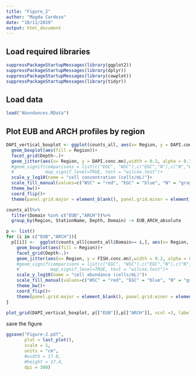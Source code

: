 ```yaml
---
title: "Figure_2"
author: "Magda Cardozo"
date: "18/11/2019"
output: html_document
---
```


## Load required libraries

```r
suppressPackageStartupMessages(library(ggplot2))
suppressPackageStartupMessages(library(dplyr))
suppressPackageStartupMessages(library(cowplot))
suppressPackageStartupMessages(library(tidyr))
```

## Load data
```r
load("Abundances.RData")
```

## Plot EUB and ARCH profiles by region

```r
DAPI_vertical_boxplot <- ggplot(counts_all, aes(x= Region, y = DAPI.conc.mn))+
  geom_boxplot(aes(fill = Region))+
  facet_grid(Depth~.)+
  geom_jitter(aes(x= Region, y = DAPI.conc.mn),width = 0.2, alpha = 0.3)+
  #geom_signif(comparisons = list(c("EGC", "WSC"),c("EGC","N"),c("N","WSC")), 
  #            map_signif_level=TRUE, test = "wilcox.test")+
  scale_y_log10(name = "cell concentration (cells/mL)")+
  scale_fill_manual(values=c("WSC" = "red", "EGC" = "blue", "N" = "gray")) +
  theme_bw()+
  coord_flip()+
  theme(panel.grid.major = element_blank(), panel.grid.minor = element_blank(),legend.position = "none")

counts_all%>% 
  filter(Domain %in% c("EUB","ARCH"))%>%
  group_by(Region, StationName, Depth, Domain) -> EUB_ARCH_absolute

p <- list()
for (i in c("EUB","ARCH")){
  p[[i]] <-  ggplot(counts_all[counts_all$Domain== i,], aes(x= Region, y = FISH.conc.mn))+
    geom_boxplot(aes(fill = Region))+
    facet_grid(Depth~.)+
    geom_jitter(aes(x= Region, y = FISH.conc.mn),width = 0.2, alpha = 0.3)+
    #geom_signif(comparisons = list(c("EGC", "WSC"),c("EGC","N"),c("N","WSC")), 
    #            map_signif_level=TRUE, test = "wilcox.test")+
    scale_y_log10(name = "cell abundance (cells/mL)")+
    scale_fill_manual(values=c("WSC" = "red", "EGC" = "blue", "N" = "gray")) +
    theme_bw()+
    coord_flip()+
    theme(panel.grid.major = element_blank(), panel.grid.minor = element_blank(),legend.position = "none")
}

plot_grid(DAPI_vertical_boxplot, p[["EUB"]],p[["ARCH"]], ncol =3, labels = "auto")

```

save the figure

```r
ggsave("Figure-2.pdf", 
       plot = last_plot(),
       scale = 1,
       units = "cm",
       #width = 17.8,
       #height = 17.4,
       dpi = 300)
```